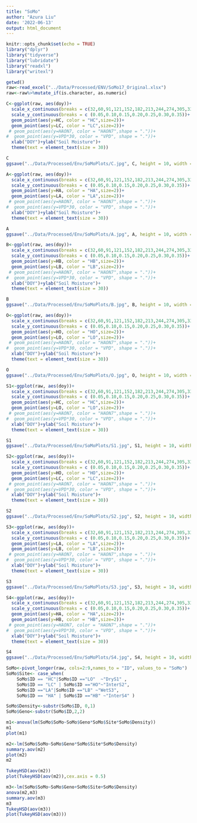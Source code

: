 ```yaml
---
title: "SoMo"
author: "Azura Liu"
date: '2022-06-13'
output: html_document
---
```


```r
knitr::opts_chunk$set(echo = TRUE)
library("dplyr")
library("tidyverse")
library("lubridate")
library("readxl")
library("writexl")

getwd()
raw<-read_excel("../Data/Processed/ENV/SoMo17_Original.xlsx")
raw<-raw%>%mutate_if(is.character, as.numeric)

```

```r
C<-ggplot(raw, aes(doy))+
  scale_x_continuous(breaks = c(32,60,91,121,152,182,213,244,274,305,335))+
  scale_y_continuous(breaks = c (0.05,0.10,0.15,0.20,0.25,0.30,0.35))+
  geom_point(aes(y=HC, color = "HC",size=2))+
  geom_point(aes(y=LC, color = "LC",size=2))+
 # geom_point(aes(y=HAON7, color = "HAON7",shape = "."))+
#  geom_point(aes(y=VPD*30, color = "VPD", shape = "."))+
  xlab("DOY")+ylab("Soil Moisture")+ 
  theme(text = element_text(size = 30))

C
ggsave("../Data/Processed/Env/SoMoPlots/C.jpg", C, height = 10, width = 45, units = "in", dpi = 500)

```

```r
A<-ggplot(raw, aes(doy))+
  scale_x_continuous(breaks = c(32,60,91,121,152,182,213,244,274,305,335))+
  scale_y_continuous(breaks = c (0.05,0.10,0.15,0.20,0.25,0.30,0.35))+
  geom_point(aes(y=HA, color = "HA",size=2))+
  geom_point(aes(y=LA, color = "LA",size=2))+
 # geom_point(aes(y=HAON7, color = "HAON7",shape = "."))+
#  geom_point(aes(y=VPD*30, color = "VPD", shape = "."))+
  xlab("DOY")+ylab("Soil Moisture")+ 
  theme(text = element_text(size = 30))

A
ggsave("../Data/Processed/Env/SoMoPlots/A.jpg", A, height = 10, width = 45, units = "in", dpi = 500)

```


```r
B<-ggplot(raw, aes(doy))+
  scale_x_continuous(breaks = c(32,60,91,121,152,182,213,244,274,305,335))+
  scale_y_continuous(breaks = c (0.05,0.10,0.15,0.20,0.25,0.30,0.35))+
  geom_point(aes(y=HB, color = "HB",size=2))+
  geom_point(aes(y=LB, color = "LB",size=2))+
 # geom_point(aes(y=HAON7, color = "HAON7",shape = "."))+
#  geom_point(aes(y=VPD*30, color = "VPD", shape = "."))+
  xlab("DOY")+ylab("Soil Moisture")+ 
  theme(text = element_text(size = 30))

B
ggsave("../Data/Processed/Env/SoMoPlots/B.jpg", B, height = 10, width = 45, units = "in", dpi = 500)

```

```r
O<-ggplot(raw, aes(doy))+
  scale_x_continuous(breaks = c(32,60,91,121,152,182,213,244,274,305,335))+
  scale_y_continuous(breaks = c (0.05,0.10,0.15,0.20,0.25,0.30,0.35))+
  geom_point(aes(y=HO, color = "HO",size=2))+
  geom_point(aes(y=LO, color = "LO",size=2))+
 # geom_point(aes(y=HAON7, color = "HAON7",shape = "."))+
#  geom_point(aes(y=VPD*30, color = "VPD", shape = "."))+
  xlab("DOY")+ylab("Soil Moisture")+ 
  theme(text = element_text(size = 30))

O
ggsave("../Data/Processed/Env/SoMoPlots/O.jpg", O, height = 10, width = 45, units = "in", dpi = 500)

```

```r
S1<-ggplot(raw, aes(doy))+
  scale_x_continuous(breaks = c(32,60,91,121,152,182,213,244,274,305,335))+
  scale_y_continuous(breaks = c (0.05,0.10,0.15,0.20,0.25,0.30,0.35))+
  geom_point(aes(y=HC, color = "HC",size=2))+
  geom_point(aes(y=LO, color = "LO",size=2))+
 # geom_point(aes(y=HAON7, color = "HAON7",shape = "."))+
#  geom_point(aes(y=VPD*30, color = "VPD", shape = "."))+
  xlab("DOY")+ylab("Soil Moisture")+ 
  theme(text = element_text(size = 30))

S1
ggsave("../Data/Processed/Env/SoMoPlots/S1.jpg", S1, height = 10, width = 45, units = "in", dpi = 500)

```

```r
S2<-ggplot(raw, aes(doy))+
  scale_x_continuous(breaks = c(32,60,91,121,152,182,213,244,274,305,335))+
  scale_y_continuous(breaks = c (0.05,0.10,0.15,0.20,0.25,0.30,0.35))+
  geom_point(aes(y=HO, color = "HO",size=2))+
  geom_point(aes(y=LC, color = "LC",size=2))+
 # geom_point(aes(y=HAON7, color = "HAON7",shape = "."))+
#  geom_point(aes(y=VPD*30, color = "VPD", shape = "."))+
  xlab("DOY")+ylab("Soil Moisture")+ 
  theme(text = element_text(size = 30))

S2
ggsave("../Data/Processed/Env/SoMoPlots/S2.jpg", S2, height = 10, width = 45, units = "in", dpi = 500)

```


```r
S3<-ggplot(raw, aes(doy))+
  scale_x_continuous(breaks = c(32,60,91,121,152,182,213,244,274,305,335))+
  scale_y_continuous(breaks = c (0.05,0.10,0.15,0.20,0.25,0.30,0.35))+
  geom_point(aes(y=LA, color = "LA",size=2))+
  geom_point(aes(y=LB, color = "LB",size=2))+
 # geom_point(aes(y=HAON7, color = "HAON7",shape = "."))+
#  geom_point(aes(y=VPD*30, color = "VPD", shape = "."))+
  xlab("DOY")+ylab("Soil Moisture")+ 
  theme(text = element_text(size = 30))

S3
ggsave("../Data/Processed/Env/SoMoPlots/S3.jpg", S3, height = 10, width = 45, units = "in", dpi = 500)

```

```r
S4<-ggplot(raw, aes(doy))+
  scale_x_continuous(breaks = c(32,60,91,121,152,182,213,244,274,305,335))+
  scale_y_continuous(breaks = c (0.05,0.10,0.15,0.20,0.25,0.30,0.35))+
  geom_point(aes(y=HA, color = "HA",size=2))+
  geom_point(aes(y=HB, color = "HB",size=2))+
 # geom_point(aes(y=HAON7, color = "HAON7",shape = "."))+
#  geom_point(aes(y=VPD*30, color = "VPD", shape = "."))+
  xlab("DOY")+ylab("Soil Moisture")+ 
  theme(text = element_text(size = 30))

S4
ggsave("../Data/Processed/Env/SoMoPlots/S4.jpg", S4, height = 10, width = 45, units = "in", dpi = 500)

```

```r
SoMo<-pivot_longer(raw, cols=2:9,names_to = "ID", values_to = "SoMo")
SoMo$Site<- case_when(
    SoMo$ID == "HC"|SoMo$ID =="LO"  ~"DryS1" ,
    SoMo$ID == "LC" | SoMo$ID =="HO"~"InterS2",
    SoMo$ID =="LA"|SoMo$ID =="LB" ~"WetS3",
    SoMo$ID == "HA" | SoMo$ID =="HB" ~"InterS4" )

SoMo$Density<-substr(SoMo$ID, 0,1)
SoMo$Geno<-substr(SoMo$ID,2,2)
```

```r
m1<-anova(lm(SoMo$SoMo~SoMo$Geno*SoMo$Site*SoMo$Density))
m1
plot(m1)

m2<-lm(SoMo$SoMo~SoMo$Geno*SoMo$Site*SoMo$Density)
summary.aov(m2)
plot(m2)
m2

TukeyHSD(aov(m2))
plot(TukeyHSD(aov(m2)),cex.axis = 0.5)

m3<-lm(SoMo$SoMo~SoMo$Geno+SoMo$Site+SoMo$Density)
anova(m2,m3)
summary.aov(m3)
m3
TukeyHSD(aov(m3))
plot(TukeyHSD(aov(m3)))
```

